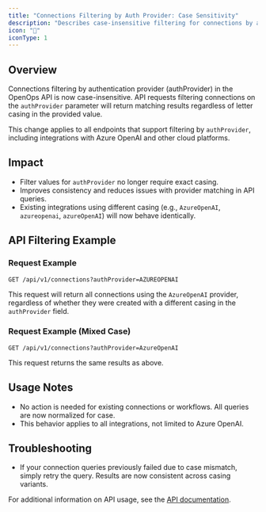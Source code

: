 ```yaml
---
title: "Connections Filtering by Auth Provider: Case Sensitivity"
description: "Describes case-insensitive filtering for connections by authentication provider in API queries."
icon: "🔑"
iconType: 1
---
```


## Overview
Connections filtering by authentication provider (authProvider) in the OpenOps API is now case-insensitive. API requests filtering connections on the `authProvider` parameter will return matching results regardless of letter casing in the provided value.

This change applies to all endpoints that support filtering by `authProvider`, including integrations with Azure OpenAI and other cloud platforms.

## Impact
- Filter values for `authProvider` no longer require exact casing.
- Improves consistency and reduces issues with provider matching in API queries.
- Existing integrations using different casing (e.g., `AzureOpenAI`, `azureopenai`, `azureOpenAI`) will now behave identically.

## API Filtering Example

### Request Example
```http
GET /api/v1/connections?authProvider=AZUREOPENAI
```

This request will return all connections using the `AzureOpenAI` provider, regardless of whether they were created with a different casing in the `authProvider` field.

### Request Example (Mixed Case)
```http
GET /api/v1/connections?authProvider=AzureOpenAI
```

This request returns the same results as above.

## Usage Notes
- No action is needed for existing connections or workflows. All queries are now normalized for case.
- This behavior applies to all integrations, not limited to Azure OpenAI.

## Troubleshooting
- If your connection queries previously failed due to case mismatch, simply retry the query. Results are now consistent across casing variants.

For additional information on API usage, see the [API documentation](/README.md).